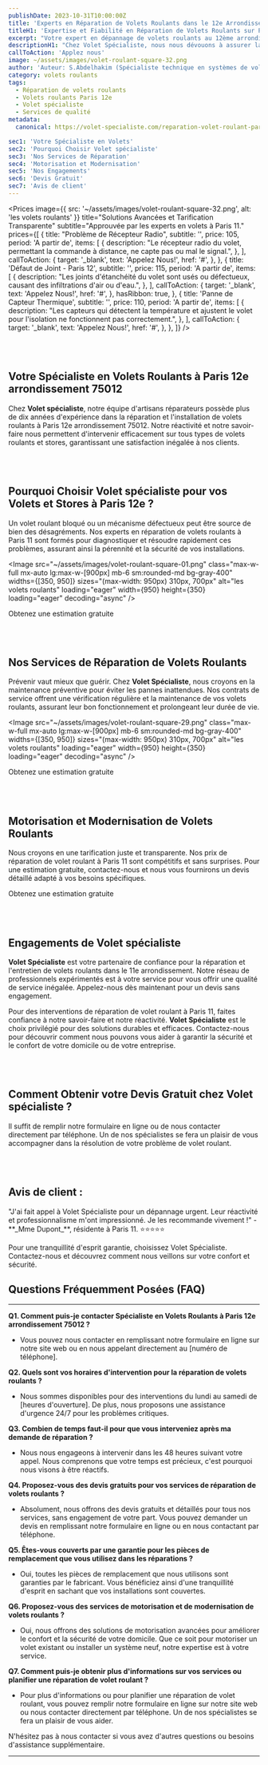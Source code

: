 ```yaml
---
publishDate: 2023-10-31T10:00:00Z
title: 'Experts en Réparation de Volets Roulants dans le 12e Arrondissement de Paris'
titleH1: 'Expertise et Fiabilité en Réparation de Volets Roulants sur Paris 12e'
excerpt: "Votre expert en dépannage de volets roulants au 12ème arrondissement de Paris. Profitez d'une assistance de premier choix et d'un savoir-faire inégalé en matière de volets roulants. Contactez-nous au 📞 01 85 49 07 07 pour un service rapide et fiable."
descriptionH1: "Chez Volet Spécialiste, nous nous dévouons à assurer la sécurité et le confort de votre domicile ou entreprise dans le 12e arrondissement de Paris (75011). Avec notre certification Qualibat RGE et des années d'expérience, nous sommes reconnus pour notre réparation rapide et efficace de volets roulants. Nos techniciens qualifiés sont disponibles 24/7 pour répondre aux urgences. Appelez-nous au 📞 01 85 49 07 07 pour une intervention immédiate, car votre tranquillité d'esprit est notre priorité."
callToAction: 'Applez nous'
image: ~/assets/images/volet-roulant-square-32.png
author: 'Auteur: S.Abdelhakim (Spécialiste technique en systèmes de volets roulants)'
category: volets roulants
tags:
  - Réparation de volets roulants
  - Volets roulants Paris 12e
  - Volet spécialiste
  - Services de qualité
metadata:
  canonical: https://volet-specialiste.com/reparation-volet-roulant-paris-12

sec1: 'Votre Spécialiste en Volets'
sec2: 'Pourquoi Choisir Volet spécialiste'
sec3: 'Nos Services de Réparation'
sec4: 'Motorisation et Modernisation'
sec5: 'Nos Engagements'
sec6: 'Devis Gratuit'
sec7: 'Avis de client'
---
```



<Prices
  image={{ src: '~/assets/images/volet-roulant-square-32.png', alt: 'les volets roulants' }}
  title="Solutions Avancées et Tarification Transparente"
  subtitle="Approuvée par les experts en volets à Paris 11."
  prices={[
    {
      title: "Problème de Récepteur Radio",
      subtitle: '',
      price: 105,
      period: 'A partir de',
      items: [
        {
          description:
            "Le récepteur radio du volet, permettant la commande à distance, ne capte pas ou mal le signal.",
        },
      ],
      callToAction: {
        target: '_blank',
        text: 'Appelez Nous!',
        href: '#',
      },
    },
    {
      title: 'Défaut de Joint - Paris 12',
      subtitle: '',
      price: 115,
      period: 'A partir de',
      items: [
        {
          description:
            "Les joints d'étanchéité du volet sont usés ou défectueux, causant des infiltrations d'air ou d'eau.",
        },
      ],
      callToAction: {
        target: '_blank',
        text: 'Appelez Nous!',
        href: '#',
      },
      hasRibbon: true,
    },
    {
      title: 'Panne de Capteur Thermique',
      subtitle: '',
      price: 110,
      period: 'A partir de',
      items: [
        {
          description:
            "Les capteurs qui détectent la température et ajustent le volet pour l'isolation ne fonctionnent pas correctement.",
        },
      ],
      callToAction: {
        target: '_blank',
        text: 'Appelez Nous!',
        href: '#',
      },
    },
  ]}
/>

<a id="section1"></a>
<br />
<br />

## **Votre Spécialiste en Volets Roulants à Paris 12e arrondissement 75012**

Chez **Volet spécialiste**, notre équipe d'artisans réparateurs possède plus de dix années d'expérience dans la réparation et l'installation de volets roulants à Paris 12e arrondissement 75012. Notre réactivité et notre savoir-faire nous permettent d'intervenir efficacement sur tous types de volets roulants et stores, garantissant une satisfaction inégalée à nos clients.

<a id="section2"></a>
<br />
<br />

## **Pourquoi Choisir Volet spécialiste pour vos Volets et Stores à Paris 12e ?**

Un volet roulant bloqué ou un mécanisme défectueux peut être source de bien des désagréments. Nos experts en réparation de volets roulants à Paris 11 sont formés pour diagnostiquer et résoudre rapidement ces problèmes, assurant ainsi la pérennité et la sécurité de vos installations.

<Image
  src="~/assets/images/volet-roulant-square-01.png"
  class="max-w-full mx-auto lg:max-w-[900px] mb-6 sm:rounded-md bg-gray-400"
  widths={[350, 950]}
  sizes="(max-width: 950px) 310px, 700px"
  alt="les volets roulants"
  loading="eager"
  width={950}
  height={350}
  loading="eager"
  decoding="async"
/>

<div class="md:hidden">
  <TelMob
    callToAction={{
      text: 'Appelez Nous',
      href: 'tel:01 85 49 07 07',
    }}
  >
    <Fragment slot="title">Obtenez une estimation gratuite</Fragment>
  </TelMob>
</div>

<a id="section3"></a>
<br />
<br />

## Nos Services de Réparation de Volets Roulants

Prévenir vaut mieux que guérir. Chez **Volet Spécialiste**, nous croyons en la maintenance préventive pour éviter les pannes inattendues. Nos contrats de service offrent une vérification régulière et la maintenance de vos volets roulants, assurant leur bon fonctionnement et prolongeant leur durée de vie.

<Image
  src="~/assets/images/volet-roulant-square-29.png"
  class="max-w-full mx-auto lg:max-w-[900px] mb-6 sm:rounded-md bg-gray-400"
  widths={[350, 950]}
  sizes="(max-width: 950px) 310px, 700px"
  alt="les volets roulants"
  loading="eager"
  width={950}
  height={350}
  loading="eager"
  decoding="async"
/>

<div class="md:hidden">
  <TelMob
    callToAction={{
      text: 'Appelez Nous',
      href: 'tel:01 85 49 07 07',
    }}
  >
    <Fragment slot="title">Obtenez une estimation gratuite</Fragment>
  </TelMob>
</div>

<a id="section4"></a>
<br />
<br />

## **Motorisation et Modernisation de Volets Roulants**

Nous croyons en une tarification juste et transparente. Nos prix de réparation de volet roulant à Paris 11 sont compétitifs et sans surprises. Pour une estimation gratuite, contactez-nous et nous vous fournirons un devis détaillé adapté à vos besoins spécifiques.

<div class="md:hidden">
  <TelMob
    callToAction={{
      text: 'Appelez Nous',
      href: 'tel:01 85 49 07 07',
    }}
  >
    <Fragment slot="title">Obtenez une estimation gratuite</Fragment>
  </TelMob>
</div>

<a id="section5"></a>
<br />
<br />

## **Engagements de Volet spécialiste**

**Volet Spécialiste** est votre partenaire de confiance pour la réparation et l'entretien de volets roulants dans le 11e arrondissement. Notre réseau de professionnels expérimentés est à votre service pour vous offrir une qualité de service inégalée. Appelez-nous dès maintenant pour un devis sans engagement.

Pour des interventions de réparation de volet roulant à Paris 11, faites confiance à notre savoir-faire et notre réactivité. **Volet Spécialiste** est le choix privilégié pour des solutions durables et efficaces. Contactez-nous pour découvrir comment nous pouvons vous aider à garantir la sécurité et le confort de votre domicile ou de votre entreprise.

<a id="section6"></a>
<br />
<br />

## **Comment Obtenir votre Devis Gratuit chez Volet spécialiste ?**

Il suffit de remplir notre formulaire en ligne ou de nous contacter directement par téléphone. Un de nos spécialistes se fera un plaisir de vous accompagner dans la résolution de votre problème de volet roulant.

<a id="section7"></a>
<br />
<br />

## **Avis de client** :

<div class="p-4 mb-2 border-solid rounded-lg border-2 border-indigo-600">
  "J'ai fait appel à Volet Spécialiste pour un dépannage urgent. Leur réactivité et professionnalisme m'ont
  impressionné. Je les recommande vivement !" - **_Mme Dupont_**, résidente à Paris 11. ⭐⭐⭐⭐⭐
</div>

Pour une tranquillité d'esprit garantie, choisissez Volet Spécialiste. Contactez-nous et découvrez comment nous veillons sur votre confort et sécurité.

## Questions Fréquemment Posées (FAQ)

---

**Q1. Comment puis-je contacter Spécialiste en Volets Roulants à Paris 12e arrondissement 75012 ?**

- Vous pouvez nous contacter en remplissant notre formulaire en ligne sur notre site web ou en nous appelant directement au [numéro de téléphone].

**Q2. Quels sont vos horaires d'intervention pour la réparation de volets roulants ?**

- Nous sommes disponibles pour des interventions du lundi au samedi de [heures d'ouverture]. De plus, nous proposons une assistance d'urgence 24/7 pour les problèmes critiques.

**Q3. Combien de temps faut-il pour que vous interveniez après ma demande de réparation ?**

- Nous nous engageons à intervenir dans les 48 heures suivant votre appel. Nous comprenons que votre temps est précieux, c'est pourquoi nous visons à être réactifs.

**Q4. Proposez-vous des devis gratuits pour vos services de réparation de volets roulants ?**

- Absolument, nous offrons des devis gratuits et détaillés pour tous nos services, sans engagement de votre part. Vous pouvez demander un devis en remplissant notre formulaire en ligne ou en nous contactant par téléphone.

**Q5. Êtes-vous couverts par une garantie pour les pièces de remplacement que vous utilisez dans les réparations ?**

- Oui, toutes les pièces de remplacement que nous utilisons sont garanties par le fabricant. Vous bénéficiez ainsi d'une tranquillité d'esprit en sachant que vos installations sont couvertes.

**Q6. Proposez-vous des services de motorisation et de modernisation de volets roulants ?**

- Oui, nous offrons des solutions de motorisation avancées pour améliorer le confort et la sécurité de votre domicile. Que ce soit pour motoriser un volet existant ou installer un système neuf, notre expertise est à votre service.

**Q7. Comment puis-je obtenir plus d'informations sur vos services ou planifier une réparation de volet roulant ?**

- Pour plus d'informations ou pour planifier une réparation de volet roulant, vous pouvez remplir notre formulaire en ligne sur notre site web ou nous contacter directement par téléphone. Un de nos spécialistes se fera un plaisir de vous aider.

N'hésitez pas à nous contacter si vous avez d'autres questions ou besoins d'assistance supplémentaire.

---

